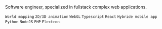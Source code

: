 Software engineer, specialized in fullstack complex web applications.

`World mapping` `2D/3D animation` `WebGL` `Typescript` `React` `Hybride mobile app` `Python` `NodeJS` `PHP` `Electron`
